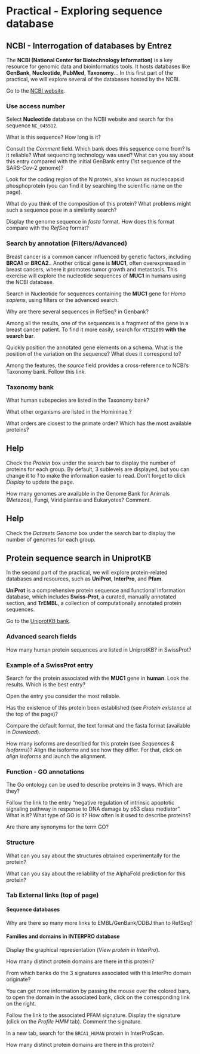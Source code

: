 # Practical - Exploring sequence database

## NCBI - Interrogation of databases by Entrez

The **NCBI (National Center for Biotechnology Information)** is a key resource for genomic data and bioinformatics tools. It hosts databases like **GenBank**, **Nucleotide**, **PubMed**, **Taxonomy**... In this first part of the practical, we will explore several of the databases hosted by the NCBI.

Go to the [NCBI website](http://www.ncbi.nlm.nih.gov/).

### Use access number

Select **Nucleotide** database on the NCBI website and search for the sequence `NC_045512`.

::: {#exr-1 .custom}
What is this sequence? How long is it?
:::

::: {#exr-1 .custom}
Consult the *Comment* field. Which bank does this sequence come from? Is it reliable? What sequencing technology was used? What can you say about this entry compared with the initial GenBank entry (1st sequence of the SARS-Cov-2 genome)?
:::

Look for the coding region of the N protein, also known as nucleocapsid phosphoprotein (you can find it by searching the scientific name on the page).

::: {#exr-1 .custom}
What do you think of the composition of this protein? What problems might such a sequence pose in a similarity search?
:::

::: {#exr-1 .custom}
Display the genome sequence in *fasta* format. How does this format compare with the *RefSeq* format?
:::

### Search by annotation (Filters/Advanced)

Breast cancer is a common cancer influenced by genetic factors, including **BRCA1** or **BRCA2**.. Another critical gene is **MUC1**, often overexpressed in breast cancers, where it promotes tumor growth and metastasis. This exercise will explore the nucleotide sequences of **MUC1** in humans using the NCBI database.

Search in Nucleotide for sequences containing the **MUC1** gene for *Homo sapiens*, using filters or the advanced search.

::: {#exr-1 .custom}
Why are there several sequences in RefSeq? in Genbank?
:::

Among all the results, one of the sequences is a fragment of the gene in a breast cancer patient. To find it more easily, search for `KT152889` **with the search bar**.

::: {#exr-1 .custom}
Quickly position the annotated gene elements on a schema. What is the position of the variation on the sequence? What does it correspond to?
:::

Among the features, the *source* field provides a cross-reference to NCBI’s Taxonomy bank. Follow this link.

### Taxonomy bank

::: {#exr-1 .custom}
What human subspecies are listed in the Taxonomy bank?
:::

::: {#exr-1 .custom}
What other organisms are listed in the Homininae ?
:::

::: {#exr-1 .custom}
What orders are closest to the primate order? Which has the most available proteins? 
:::

::: {.callout-note}
## Help
Check the *Protein* box under the search bar to display the number of proteins for each group. By default, 3 sublevels are displayed, but you can change it to *1* to make the information easier to read. Don't forget to click *Display* to update the page.

:::


::: {#exr-1 .custom}
How many genomes are available in the Genome Bank for Animals (Metazoa), Fungi, Viridiplantae and Eukaryotes? Comment.
:::

::: {.callout-note}
## Help
Check the *Datasets Genome* box under the search bar to display the number of genomes for each group. 

:::

## Protein sequence search in UniprotKB

In the second part of the practical, we will explore protein-related databases and resources, such as **UniProt**, **InterPro**, and **Pfam**.

**UniProt** is a comprehensive protein sequence and functional information database, which includes **Swiss-Prot**, a curated, manually annotated section, and **TrEMBL**, a collection of computationally annotated protein sequences.

Go to the [UniprotKB bank](https://www.uniprot.org/).

### Advanced search fields

::: {#exr-1 .custom}
How many human protein sequences are listed in UniprotKB? in SwissProt?
:::

### Example of a SwissProt entry

::: {#exr-1 .custom}
Search for the protein associated with the **MUC1** gene in **human**. Look the results. Which is the best entry?
:::

Open the entry you consider the most reliable.

::: {#exr-1 .custom}
Has the existence of this protein been established (see *Protein existence* at the top of the page)?
:::

::: {#exr-1 .custom}
Compare the default format, the text format and the fasta format (available in *Download*).
:::

::: {#exr-1 .custom}
How many isoforms are described for this protein (see *Sequences & Isoforms*)? Align the isoforms and see how they differ. For that, click on *align isoforms* and launch the alignment.
::: 

### Function - GO annotations

::: {#exr-1 .custom}
The Go ontology can be used to describe proteins in 3 ways. Which are they?
:::

::: {#exr-1 .custom}
Follow the link to the entry “negative regulation of intrinsic apoptotic signaling pathway in response to DNA damage by p53 class mediator”. What is it? What type of GO is it? How often is it used to describe proteins?
:::

::: {#exr-1 .custom}
Are there any synonyms for the term GO?
:::

### Structure

::: {#exr-1 .custom}
What can you say about the structures obtained experimentally for the protein?
:::

::: {#exr-1 .custom}
What can you say about the reliability of the AlphaFold prediction for this protein?
:::

### Tab External links (top of page)

#### Sequence databases

::: {#exr-1 .custom}
Why are there so many more links to EMBL/GenBank/DDBJ than to RefSeq?
:::

#### Families and domains in INTERPRO database


Display the graphical representation (*View protein in InterPro*). 

::: {#exr-1 .custom}
How many distinct protein domains are there in this protein?
:::

::: {#exr-1 .custom}
From which banks do the 3 signatures associated with this InterPro domain originate?
:::

You can get more information by passing the mouse over the colored bars, to open the domain in the associated bank, click on the corresponding link on the right.

::: {#exr-1 .custom}
Follow the link to the associated PFAM signature. Display the signature (click on the *Profile HMM* tab). Comment the signature.
:::

In a new tab, search for the `BRCA1_HUMAN` protein in InterProScan.

::: {#exr-1 .custom}
How many distinct protein domains are there in this protein?
:::

